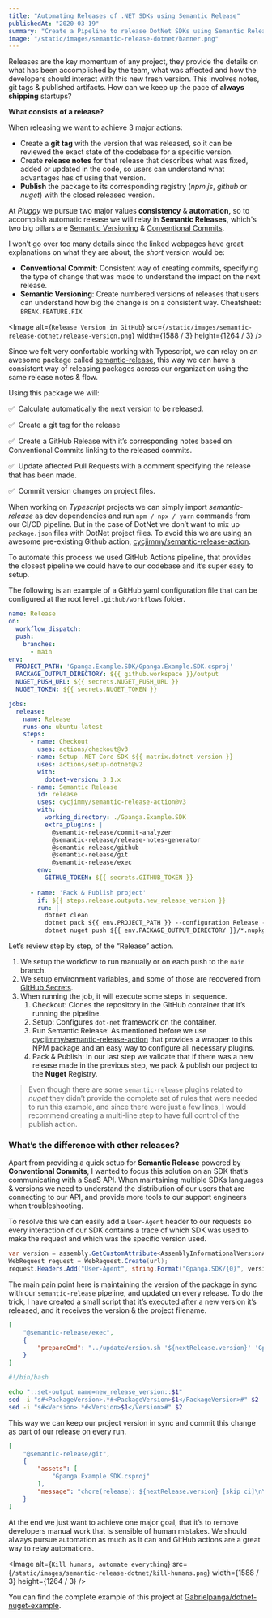 ```yaml
---
title: "Automating Releases of .NET SDKs using Semantic Release"
publishedAt: "2020-03-19"
summary: "Create a Pipeline to release DotNet SDKs using Semantic Release"
image: "/static/images/semantic-release-dotnet/banner.png"
---
```


Releases are the key momentum of any project, they provide the details on what has been accomplished by the team, what was affected and how the developers should interact with this new fresh version. This involves notes, git tags & published artifacts. 
How can we keep up the pace of **always shipping** startups?

**What consists of a release?**

When releasing we want to achieve 3 major actions:

- Create a **git tag** with the version that was released, so it can be reviewed the exact state of the codebase for a specific version.
- Create **release notes** for that release that describes what was fixed, added or updated in the code, so users can understand what advantages has of using that version.
- **Publish** the package to its corresponding registry (*npm.js*, *github* or *nuget*) with the closed released version.

At *Pluggy* we pursue two major values **consistency** & **automation,** so to accomplish automatic release we will relay in **Semantic Releases,** which's two big pillars are [Semantic Versioning](https://semver.org/) & [Conventional Commits](https://www.conventionalcommits.org/en/v1.0.0/).

I won’t go over too many details since the linked webpages have great explanations on what they are about, the *short* version would be:

- **Conventional Commit:** Consistent way of creating commits, specifying the type of change that was made to understand the impact on the next release.
- **Semantic Versioning**: Create numbered versions of releases that users can understand how big the change is on a consistent way.
Cheatsheet: `BREAK.FEATURE.FIX`

<Image
  alt={`Release Version in GitHub`}
  src={`/static/images/semantic-release-dotnet/release-version.png`}
  width={1588 / 3}
  height={1264 / 3}
/>

Since we felt very confortable working with Typescript, we can relay on an awesome package called [semantic-release](https://www.npmjs.com/package/semantic-release), this way we can have a consistent way of releasing packages across our organization using the same release notes & flow.

Using this package we will:

✅  Calculate automatically the next version to be released.

✅  Create a git tag for the release

✅  Create a GitHub Release with it’s corresponding notes based on Conventional Commits linking to the released commits.

✅  Update affected Pull Requests with a comment specifying the release that has been made.

✅  Commit version changes on project files.

When working on *Typescript* projects we can simply import *semantic-release* as dev dependencies and run `npm / npx / yarn` commands from our CI/CD pipeline. But in the case of DotNet we don’t want to mix up `package.json` files with DotNet project files. To avoid this we are using an awesome pre-existing Github action, [cycjimmy/semantic-release-action](https://github.com/cycjimmy/semantic-release-action).

To automate this process we used GitHub Actions pipeline, that provides the closest pipeline we could have to our codebase and it’s super easy to setup.

The following is an example of a GitHub yaml configuration file that can be configured at the root level `.github/workflows` folder.

```yaml
name: Release
on:
  workflow_dispatch:
  push:
    branches:
      - main
env:
  PROJECT_PATH: 'Gpanga.Example.SDK/Gpanga.Example.SDK.csproj'
  PACKAGE_OUTPUT_DIRECTORY: ${{ github.workspace }}/output
  NUGET_PUSH_URL: ${{ secrets.NUGET_PUSH_URL }}
  NUGET_TOKEN: ${{ secrets.NUGET_TOKEN }}

jobs:
  release:
    name: Release
    runs-on: ubuntu-latest
    steps:
      - name: Checkout
        uses: actions/checkout@v3
      - name: Setup .NET Core SDK ${{ matrix.dotnet-version }}
        uses: actions/setup-dotnet@v2
        with:
          dotnet-version: 3.1.x
      - name: Semantic Release
        id: release
        uses: cycjimmy/semantic-release-action@v3
        with:
          working_directory: ./Gpanga.Example.SDK
          extra_plugins: |
            @semantic-release/commit-analyzer
            @semantic-release/release-notes-generator
            @semantic-release/github
            @semantic-release/git
            @semantic-release/exec
        env:
          GITHUB_TOKEN: ${{ secrets.GITHUB_TOKEN }}
          
      - name: 'Pack & Publish project'
        if: ${{ steps.release.outputs.new_release_version }}
        run: |
          dotnet clean
          dotnet pack ${{ env.PROJECT_PATH }} --configuration Release --include-symbols --output ${{ env.PACKAGE_OUTPUT_DIRECTORY }}
          dotnet nuget push ${{ env.PACKAGE_OUTPUT_DIRECTORY }}/*.nupkg -k ${{ secrets.NUGET_TOKEN }} -s ${{ env.NUGET_PUSH_URL }}
```

Let’s review step by step, of the “Release” action.

1. We setup the workflow to run manually or on each push to the `main` branch.
2. We setup environment variables, and some of those are recovered from [GitHub Secrets](https://docs.github.com/en/actions/security-guides/encrypted-secrets). 
3. When running the job, it will execute some steps in sequence.
    1. Checkout: Clones the repository in the GitHub container that it’s running the pipeline.
    2. Setup: Configures `dot-net` framework on the container.
    3. Run Semantic Release: As mentioned before we use [cycjimmy/semantic-release-action](https://github.com/cycjimmy/semantic-release-action)  that provides a wrapper to this NPM package and an easy way to configure all necessary plugins.
    4. Pack & Publish: In our last step we validate that if there was a new release made in the previous step, we pack & publish our project to the **Nuget** Registry.
    

> Even though there are some `semantic-release` plugins related to *nuget* they didn’t provide the complete set of rules that were needed to run this example, and since there were just a few lines, I would recommend creating a multi-line step to have full control of the publish action.
> 

### What’s the difference with other releases?

Apart from providing a quick setup for **Semantic Release** powered by **Conventional Commits**, I wanted to focus this solution on an SDK that’s communicating with a SaaS API.
When maintaining multiple SDKs languages & versions we need to understand the distribution of our users that are connecting to our API, and provide more tools to our support engineers when troubleshooting.

To resolve this we can easily add a `User-Agent` header to our requests so every interaction of our SDK contains a trace of which SDK was used to make the request and which was the specific version used.

```csharp
var version = assembly.GetCustomAttribute<AssemblyInformationalVersionAttribute>().InformationalVersion;
WebRequest request = WebRequest.Create(url);
request.Headers.Add("User-Agent", string.Format("Gpanga.SDK/{0}", version));
```

The main pain point here is maintaining the version of the package in sync with our `semantic-release` pipeline, and updated on every release. To do the trick, I have created a small script that it’s executed after a new version it’s released, and it receives the version & the project filename. 

```json
[
    "@semantic-release/exec",
    {
        "prepareCmd": "../updateVersion.sh '${nextRelease.version}' 'Gpanga.Example.SDK.csproj'"
    }
]
```

```bash
#!/bin/bash

echo "::set-output name=new_release_version::$1"
sed -i "s#<PackageVersion>.*#<PackageVersion>$1</PackageVersion>#" $2
sed -i "s#<Version>.*#<Version>$1</Version>#" $2
```

This way we can keep our project version in sync and commit this change as part of our release on every run.

```json
[
    "@semantic-release/git",
    {
        "assets": [
            "Gpanga.Example.SDK.csproj"
        ],
        "message": "chore(release): ${nextRelease.version} [skip ci]\n\n${nextRelease.notes}"
    }
]
```

At the end we just want to achieve one major goal, that it’s to remove developers manual work that is sensible of human mistakes. We should always pursue automation as much as it can and GitHub actions are a great way to relay automations.

<Image
  alt={`Kill humans, automate everything`}
  src={`/static/images/semantic-release-dotnet/kill-humans.png`}
  width={1588 / 3}
  height={1264 / 3}
/>

You can find the complete example of this project at [Gabrielpanga/dotnet-nuget-example](https://github.com/Gabrielpanga/dotnet-nuget-example).